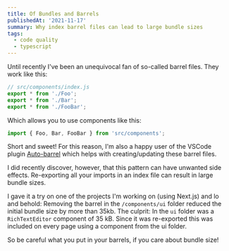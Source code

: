 ```yaml
---
title: Of Bundles and Barrels
publishedAt: '2021-11-17'
summary: Why index barrel files can lead to large bundle sizes
tags:
  - code quality
  - typescript
---
```


Until recently I've been an unequivocal fan of so-called barrel files. They work like this:

```ts
// src/components/index.js
export * from './Foo';
export * from './Bar';
export * from './FooBar';
```

Which allows you to use components like this:

```ts
import { Foo, Bar, FooBar } from 'src/components';
```

Short and sweet! For this reason, I'm also a happy user of the VSCode plugin [Auto-barrel](https://marketplace.visualstudio.com/items?itemName=mikehanson.auto-barrel) which helps with creating/updating these barrel files.

I did recently discover, however, that this pattern can have unwanted side effects. Re-exporting all your imports in an index file can result in large bundle sizes.

I gave it a try on one of the projects I'm working on (using Next.js) and lo and behold: Removing the barrel in the `/components/ui` folder reduced the initial bundle size by more than 35kb. The culprit: In the `ui` folder was a `RichTextEditor` component of 35 kB. Since it was re-exported this was included on every page using a component from the ui folder.

So be careful what you put in your barrels, if you care about bundle size!
